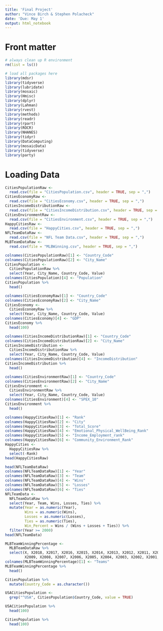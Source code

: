 ---
title: 'Final Project'
author: "Vince Birch & Stephen Polacheck"
date: 'Due: May 1'
output: html_notebook
---

# Front matter

```{r echo=TRUE, message=FALSE}
# always clean up R environment
rm(list = ls())

# load all packages here
library(mdsr)
library(tidyverse)
library(lubridate)
library(mosaic)
library(Hmisc)
library(dplyr)
library(Lahman)
library(rvest)
library(methods)
library(readr)
library(rpart)
library(ROCR)
library(NHANES)
library(tidyr)
library(DataComputing)
library(mosaicData)
library(tidyverse)
library(party)

```

# Loading Data

```{r}
CitiesPopulationRaw <- 
  read.csv(file = "CitiesPopulation.csv", header = TRUE, sep = ",")
CitiesEconomyRaw <- 
  read.csv(file = "CitiesEconomy.csv", header = TRUE, sep = ",")
CitiesIncomeDistributionRaw <- 
  read.csv(file = "CitiesIncomeDistribution.csv", header = TRUE, sep = ",")
CitiesEnvironmentRaw <- 
  read.csv(file = "CitiesEnvironment.csv", header = TRUE, sep = ",")
HappyCitiesRaw <- 
  read.csv(file = "HappyCities.csv", header = TRUE, sep = ",")
NFLTeamDataRaw <-
  read.csv(file = "NFL Team Data.csv", header = TRUE, sep = ",")
MLBTeamDataRaw <-
  read.csv(file = "MLBWinning.csv", header = TRUE, sep = ",")
```

```{r}
colnames(CitiesPopulationRaw)[1] <- "Country_Code"
colnames(CitiesPopulationRaw)[2] <- "City_Name"
CitiesPopulation <-
  CitiesPopulationRaw %>%
  select(Year, City_Name, Country_Code, Value)
colnames(CitiesPopulation)[4] <- "Population"
CitiesPopulation %>%
  head()
```

```{r}
colnames(CitiesEconomyRaw)[1] <- "Country_Code"
colnames(CitiesEconomyRaw)[2] <- "City_Name"
CitiesEconomy <-
  CitiesEconomyRaw %>%
  select(Year, City_Name, Country_Code, Value)
colnames(CitiesEconomy)[4] <- "GDP"
CitiesEconomy %>%
  head(100)
```

```{r}
colnames(CitiesIncomeDistributionRaw)[1] <- "Country_Code"
colnames(CitiesIncomeDistributionRaw)[2] <- "City_Name"
CitiesIncomeDistribution <-
  CitiesIncomeDistributionRaw %>%
  select(Year, City_Name, Country_Code, Value)
colnames(CitiesIncomeDistribution)[4] <- "IncomeDistribution"
CitiesIncomeDistribution %>%
  head()
```

```{r}
colnames(CitiesEnvironmentRaw)[1] <- "Country_Code"
colnames(CitiesEnvironmentRaw)[2] <- "City_Name"
CitiesEnvironment <-
  CitiesEnvironmentRaw %>%
  select(Year, City_Name, Country_Code, Value)
colnames(CitiesEnvironment)[4] <- "SPEX_10"
CitiesEnvironment %>%
  head()
```

```{r}
colnames(HappyCitiesRaw)[1] <- "Rank"
colnames(HappyCitiesRaw)[2] <- "City"
colnames(HappyCitiesRaw)[3] <- "Total_Score"
colnames(HappyCitiesRaw)[4] <- "Emotional_Physical_WellBeing_Rank"
colnames(HappyCitiesRaw)[5] <- "Income_Employment_rank"
colnames(HappyCitiesRaw)[6] <- "Community_Environment_Rank"
HappyCities <-
  HappyCitiesRaw %>%
  select(-Rank)
head(HappyCitiesRaw)
```

```{r}
head(NFLTeamDataRaw)
colnames(NFLTeamDataRaw)[1] <- "Year"
colnames(NFLTeamDataRaw)[3] <- "Team"
colnames(NFLTeamDataRaw)[4] <- "Wins"
colnames(NFLTeamDataRaw)[5] <- "Losses"
colnames(NFLTeamDataRaw)[6] <- "Ties"
NFLTeamData <-
  NFLTeamDataRaw %>%
  select(Year, Team, Wins, Losses, Ties) %>%
  mutate(Year = as.numeric(Year),
         Wins = as.numeric(Wins),
         Losses = as.numeric(Losses),
         Ties = as.numeric(Ties),
         Win_Percent = Wins / (Wins + Losses + Ties)) %>%
  filter(Year >= 2000)
head(NFLTeamData)
```
```{r}
MLBTeamWinningPercentage <-
  MLBTeamDataRaw %>%
  select(X, X2018, X2017, X2016, X2015, X2014, X2013, X2012, X2011, X2010,
         X2009, X2008, X2007, X2006, X2005, X2004, X2003, X2002, X2001, X2000)
colnames(MLBTeamWinningPercentage)[1] <- "Teams"
MLBTeamWinningPercentage %>%
  head()
```


```{r}
CitiesPopulation %>%
  mutate(Country_Code = as.character())

USACitiesPopulation <-
  grep("^USA", CitiesPopulation$Country_Code, value = TRUE)

USACitiesPopulation %>%
  head(100)

CitiesPopulation %>%
  head(100)
```

